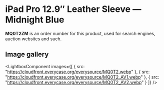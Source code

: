 
# iPad Pro 12.9″ Leather Sleeve — Midnight Blue

<Callout type='info' emoji='👉🏻'>**MQ0T2ZM** is an order number for this product, used for search engines, auction websites and such.</Callout>

## Image gallery

<LightboxComponent
    images={[
      {
        src: "https://cloudfront.everycase.org/everysource/MQ0T2.webp"
      },
      {
        src: "https://cloudfront.everycase.org/everysource/MQ0T2_AV1.webp"
      },
      {
        src: "https://cloudfront.everycase.org/everysource/MQ0T2_AV2.webp"
      }
    ]}
  />
